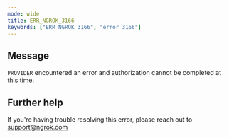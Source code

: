 ```yaml
---
mode: wide
title: ERR_NGROK_3166
keywords: ["ERR_NGROK_3166", "error 3166"]
---
```


## Message

`PROVIDER` encountered an error and authorization cannot be completed at this time.

## Further help

If you're having trouble resolving this error, please reach out to [support@ngrok.com](mailto:support@ngrok.com?subject=Help%20with%20ERR_NGROK_3166)
